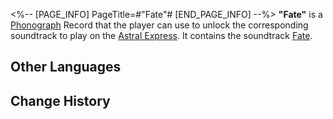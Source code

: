 <%-- [PAGE_INFO]
PageTitle=#"Fate"#
[END_PAGE_INFO] --%>
{{Item Infobox
|id          = 210110
|image       = Item Fate.png
|type        = Disk
|invCategory = Valuables
|rarity      = 3
|effect      = 
|description = A record that can be played on the Express' phonograph. It might be a chance acquisition or a gift from someone else. All sorts of memories surge up when the music plays &mdash; the smiles, encounters, touches, and the excitement of battle. Maybe that is why people still collect records even as society rapidly advances.<br />The current record contains the track "Fate."
}}
{{Description|''The moment of choice is here. The road to the future is so near, yet so far.''}}
'''"Fate"''' is a [[Phonograph]] Record that the player can use to unlock the corresponding soundtrack to play on the [[Astral Express]]. It contains the soundtrack [[Fate]].

==Other Languages==
{{Other Languages
|en   = "Fate"
|zhs  = 《命途》
|zht  = 〈命途〉
|ja   = 『運命』
|ko   = ≪운명의 길≫
|es   = Destino
|fr   = « Fate »
|ru   = Fate
|th   = "Fate"
|vi   = "Vận Mệnh"
|de   = „Schicksal“
|id   = "Fate"
|pt   = "Fate"
}}

==Change History==
{{Change History|1.0}}